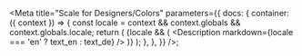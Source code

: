 
<Meta
  title="Scale for Designers/Colors"
  parameters={{
    docs: {
      container: ({ context }) => {
        const locale = context && context.globals && context.globals.locale;
        return (
          <DocsContainer context={context}>
            {locale && (
              <Description markdown={locale === 'en' ? text_en : text_de} />
            )}
          </DocsContainer>
        );
      },
    },
  }}
/>;
